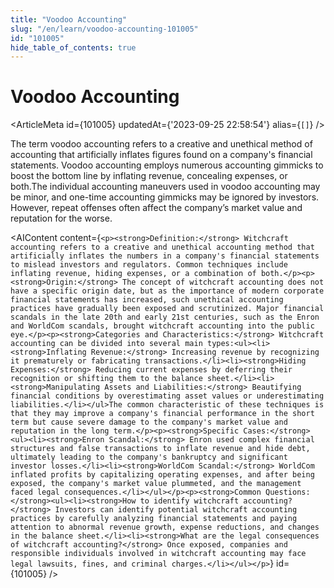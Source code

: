 ```yaml
---
title: "Voodoo Accounting"
slug: "/en/learn/voodoo-accounting-101005"
id: "101005"
hide_table_of_contents: true
---
```



# Voodoo Accounting

<ArticleMeta id={101005} updatedAt={'2023-09-25 22:58:54'} alias={`[]`} />
<div className='border-solid border-b border-t-0 my-4 border-[var(--ifm-color-gray-300)]' />

The term voodoo accounting refers to a creative and unethical method of accounting that artificially inflates figures found on a company's financial statements. Voodoo accounting employs numerous accounting gimmicks to boost the bottom line by inflating revenue, concealing expenses, or both.The individual accounting maneuvers used in voodoo accounting may be minor, and one-time accounting gimmicks may be ignored by investors. However, repeat offenses often affect the company’s market value and reputation for the worse.

<AIContent content={`<p><strong>Definition:</strong> Witchcraft accounting refers to a creative and unethical accounting method that artificially inflates the numbers in a company's financial statements to mislead investors and regulators. Common techniques include inflating revenue, hiding expenses, or a combination of both.</p><p><strong>Origin:</strong> The concept of witchcraft accounting does not have a specific origin date, but as the importance of modern corporate financial statements has increased, such unethical accounting practices have gradually been exposed and scrutinized. Major financial scandals in the late 20th and early 21st centuries, such as the Enron and WorldCom scandals, brought witchcraft accounting into the public eye.</p><p><strong>Categories and Characteristics:</strong> Witchcraft accounting can be divided into several main types:<ul><li><strong>Inflating Revenue:</strong> Increasing revenue by recognizing it prematurely or fabricating transactions.</li><li><strong>Hiding Expenses:</strong> Reducing current expenses by deferring their recognition or shifting them to the balance sheet.</li><li><strong>Manipulating Assets and Liabilities:</strong> Beautifying financial conditions by overestimating asset values or underestimating liabilities.</li></ul>The common characteristic of these techniques is that they may improve a company's financial performance in the short term but cause severe damage to the company's market value and reputation in the long term.</p><p><strong>Specific Cases:</strong><ul><li><strong>Enron Scandal:</strong> Enron used complex financial structures and false transactions to inflate revenue and hide debt, ultimately leading to the company's bankruptcy and significant investor losses.</li><li><strong>WorldCom Scandal:</strong> WorldCom inflated profits by capitalizing operating expenses, and after being exposed, the company's market value plummeted, and the management faced legal consequences.</li></ul></p><p><strong>Common Questions:</strong><ul><li><strong>How to identify witchcraft accounting?</strong> Investors can identify potential witchcraft accounting practices by carefully analyzing financial statements and paying attention to abnormal revenue growth, expense reductions, and changes in the balance sheet.</li><li><strong>What are the legal consequences of witchcraft accounting?</strong> Once exposed, companies and responsible individuals involved in witchcraft accounting may face legal lawsuits, fines, and criminal charges.</li></ul></p>`} id={101005} />
